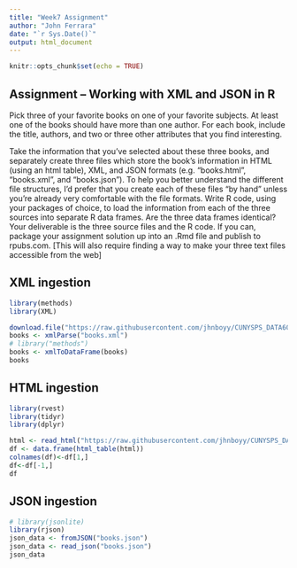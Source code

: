 ```yaml
---
title: "Week7 Assignment"
author: "John Ferrara"
date: "`r Sys.Date()`"
output: html_document
---
```


```r
knitr::opts_chunk$set(echo = TRUE)
```

## Assignment – Working with XML and JSON in R

Pick three of your favorite books on one of your favorite subjects. At least one of the books should have more
than one author. For each book, include the title, authors, and two or three other attributes that you find interesting.

Take the information that you’ve selected about these three books, and separately create three files which store the book’s information in HTML (using an html table), XML, and JSON formats (e.g. “books.html”, “books.xml”, and “books.json”). To help you better understand the different file structures, I’d prefer that you create each of these files “by hand” unless you’re already very comfortable with the file formats. 
Write R code, using your packages of choice, to load the information from each of the three sources into separate R data frames. Are the three data frames identical? 
Your deliverable is the three source files and the R code. If you can, package your assignment solution up into
an .Rmd file and publish to rpubs.com. [This will also require finding a way to make your three text files
accessible from the web]

## XML ingestion


```r
library(methods)
library(XML)

download.file("https://raw.githubusercontent.com/jhnboyy/CUNYSPS_DATA607/refs/heads/main/Week7/books.xml", "books.xml")
books <- xmlParse("books.xml")
# library("methods")
books <- xmlToDataFrame(books)
books

```

## HTML ingestion


```r
library(rvest)
library(tidyr)
library(dplyr)

html <- read_html("https://raw.githubusercontent.com/jhnboyy/CUNYSPS_DATA607/refs/heads/main/Week7/books.html")
df <- data.frame(html_table(html))
colnames(df)<-df[1,]
df<-df[-1,]
df
```


## JSON ingestion

```r
# library(jsonlite)
library(rjson)
json_data <- fromJSON("books.json")
json_data <- read_json("books.json")
json_data

```

